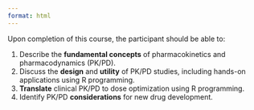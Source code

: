 ```yaml
---
format: html
---
```


Upon completion of this course, the participant should be able to:

1.  Describe the **fundamental concepts** of pharmacokinetics and pharmacodynamics (PK/PD).
2.  Discuss the **design** and **utility** of PK/PD studies, including hands-on applications using R programming.
3.  **Translate** clinical PK/PD to dose optimization using R programming.
4.  Identify PK/PD **considerations** for new drug development.
